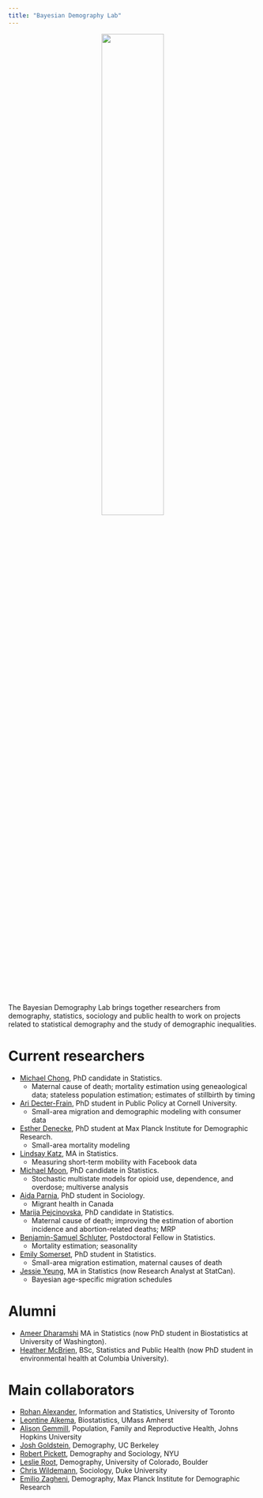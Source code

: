 ```yaml
---
title: "Bayesian Demography Lab"
---
```


<center>![](/img/lab_hex.jpg){width="50%"}</center>

The Bayesian Demography Lab brings together researchers from demography, statistics, sociology and public health to work on projects related to statistical demography and the study of demographic inequalities.

# Current researchers

- [Michael Chong](https://www.statistics.utoronto.ca/people/directories/graduate-students/michael-chong), PhD candidate in Statistics. 
    + Maternal cause of death; mortality estimation using geneaological data; stateless population estimation; estimates of stillbirth by timing
- [Ari Decter-Frain](https://aridecterfrain.com/), PhD student in Public Policy at Cornell University.
    + Small-area migration and demographic modeling with consumer data
- [Esther Denecke](https://www.demogr.mpg.de/en/about_us_6113/staff_directory_1899/esther_dorothea_denecke_4094), PhD student at Max Planck Institute for Demographic Research.
    + Small-area mortality modeling
- [Lindsay Katz](https://ca.linkedin.com/in/lindsaykatz16), MA in Statistics.
    + Measuring short-term mobility with Facebook data
- [Michael Moon](https://www.statistics.utoronto.ca/people/directories/graduate-students/michael-jongho-moon), PhD candidate in Statistics. 
    + Stochastic multistate models for opioid use, dependence, and overdose; multiverse analysis
- [Aida Parnia](https://scholar.google.com/citations?user=SsX55_MAAAAJ&hl=en), PhD student in Sociology.
    + Migrant health in Canada
- [Marija Pejcinovska](https://www.statistics.utoronto.ca/people/directories/graduate-students/marija-pejcinovska), PhD candidate in Statistics. 
    + Maternal cause of death; improving the estimation of abortion incidence and abortion-related deaths; MRP
- [Benjamin-Samuel Schluter](https://scholar.google.com/citations?user=GDtbu2oAAAAJ&hl=en), Postdoctoral Fellow in Statistics.
    + Mortality estimation; seasonality
- [Emily Somerset](https://ca.linkedin.com/in/emily-somerset-15178580), PhD student in Statistics.
    + Small-area migration estimation, maternal causes of death
- [Jessie Yeung](https://www.researchgate.net/profile/Jessie_Yeung2), MA in Statistics (now Research Analyst at StatCan).
    + Bayesian age-specific migration schedules
    
# Alumni
- [Ameer Dharamshi](https://ameerd.github.io/) MA in Statistics (now PhD student in Biostatistics at University of Washington).
- [Heather McBrien](http://cmajopen.ca/content/7/4/E665.short?rss=1), BSc, Statistics and Public Health (now PhD student in environmental health at Columbia University).

    

# Main collaborators

- [Rohan Alexander](https://rohanalexander.com/), Information and Statistics, University of Toronto
- [Leontine Alkema](https://leontinealkema.github.io/alkema_lab/), Biostatistics, UMass Amherst
- [Alison Gemmill](https://www.alisongemmill.com/), Population, Family and Reproductive Health, Johns Hopkins University
- [Josh Goldstein](https://www.site.demog.berkeley.edu/josh-goldstein), Demography, UC Berkeley
- [Robert Pickett](http://www.robertempickett.com/), Demography and Sociology, NYU
- [Leslie Root](https://leslieroot.net/about/), Demography, University of Colorado, Boulder
- [Chris Wildemann](https://en.wikipedia.org/wiki/Christopher_Wildeman), Sociology, Duke University
- [Emilio Zagheni](https://www.demogr.mpg.de/en/about_us_6113/staff_directory_1899/emilio_zagheni_2243), Demography, Max Planck Institute for Demographic Research
